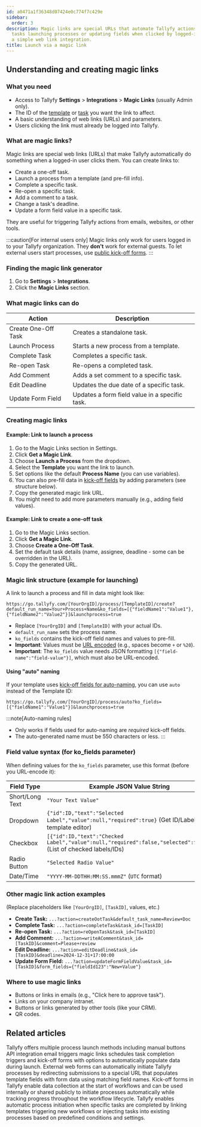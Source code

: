 ```yaml
---
id: a0471a1f36348d07424e0c774f7c429e
sidebar:
  order: 3
description: Magic links are special URLs that automate Tallyfy actions like creating
  tasks launching processes or updating fields when clicked by logged-in users through
  a simple web link integration.
title: Launch via a magic link
---
```


## Understanding and creating magic links

### What you need

*   Access to Tallyfy **Settings** > **Integrations** > **Magic Links** (usually Admin only).
*   The ID of the [template](/products/pro/documenting/templates/) or [task](/products/pro/tracking-and-tasks/tasks/) you want the link to affect.
*   A basic understanding of web links (URLs) and parameters.
*   Users clicking the link must already be logged into Tallyfy.

### What are magic links?

Magic links are special web links (URLs) that make Tallyfy automatically do something when a logged-in user clicks them. You can create links to:

*   Create a one-off task.
*   Launch a process from a template (and pre-fill info).
*   Complete a specific task.
*   Re-open a specific task.
*   Add a comment to a task.
*   Change a task's deadline.
*   Update a form field value in a specific task.

They are useful for triggering Tallyfy actions from emails, websites, or other tools.

:::caution[For internal users only]
Magic links only work for users logged in to your Tallyfy organization. They **don't** work for external guests. To let external users start processes, use [public kick-off forms](/products/pro/launching/triggers/kick-off-forms/).
:::

### Finding the magic link generator

1. Go to **Settings** > **Integrations**.
2. Click the **Magic Links** section.

### What magic links can do

| Action                      | Description                                      |
|-----------------------------|--------------------------------------------------|
| Create One-Off Task         | Creates a standalone task.                       |
| Launch Process              | Starts a new process from a template.            |
| Complete Task               | Completes a specific task.                       |
| Re-open Task                | Re-opens a completed task.                       |
| Add Comment                 | Adds a set comment to a specific task.         |
| Edit Deadline               | Updates the due date of a specific task.       |
| Update Form Field           | Updates a form field value in a specific task. |

### Creating magic links

#### Example: Link to launch a process

1. Go to the Magic Links section in Settings.
2. Click **Get a Magic Link**.
3. Choose **Launch a Process** from the dropdown.
4. Select the **Template** you want the link to launch.
5. Set options like the default **Process Name** (you can use variables).
6. You can also pre-fill data in [kick-off fields](/products/pro/launching/triggers/kick-off-forms/) by adding parameters (see structure below).
7. Copy the generated magic link URL.
8. You might need to add more parameters manually (e.g., adding field values).

#### Example: Link to create a one-off task

1. Go to the Magic Links section.
2. Click **Get a Magic Link**.
3. Choose **Create a One-Off Task**.
4. Set the default task details (name, assignee, deadline - some can be overridden in the URL).
5. Copy the generated URL.

### Magic link structure (example for launching)

A link to launch a process and fill in data might look like:

```text
https://go.tallyfy.com/[YourOrgID]/process/[TemplateID]/create?default_run_name=Your+Process+Name&ko_fields=[{"fieldName1":"Value1"},{"fieldName2":"Value2"}]&launchprocess=true
```

*   Replace `[YourOrgID]` and `[TemplateID]` with your actual IDs.
*   `default_run_name` sets the process name.
*   `ko_fields` contains the kick-off field names and values to pre-fill.
*   **Important**: Values must be [URL encoded](https://www.w3schools.com/tags/ref_urlencode.ASP) (e.g., spaces become `+` or `%20`).
*   **Important**: The `ko_fields` value needs JSON formatting `[{"field-name":"field-value"}]`, which must also be URL-encoded.

#### Using "auto" naming

If your template uses [kick-off fields for auto-naming](/products/pro/launching/triggers/kick-off-forms/#naming-the-triggered-process), you can use `auto` instead of the Template ID:

```text
https://go.tallyfy.com/[YourOrgID]/process/auto?ko_fields=[{"fieldName1":"Value1"}]&launchprocess=true
```

:::note[Auto-naming rules]
- Only works if fields used for auto-naming are *required* kick-off fields.
- The auto-generated name must be 550 characters or less.
:::

### Field value syntax (for ko_fields parameter)

When defining values for the `ko_fields` parameter, use this format (before you URL-encode it):

| Field Type        | Example JSON Value String                                                              |
|-------------------|----------------------------------------------------------------------------------------|
| Short/Long Text   | `"Your Text Value"`                                                                    |
| Dropdown          | `{"id":ID,"text":"Selected Label","value":null,"required":true}` (Get ID/Label from template editor) |
| Checkbox          | `[{"id":ID,"text":"Checked Label","value":null,"required":false,"selected":true}]` (List of checked labels/IDs) |
| Radio Button      | `"Selected Radio Value"`                                                               |
| Date/Time         | `"YYYY-MM-DDTHH:MM:SS.mmmZ"` (`UTC` format)                                            |

### Other magic link action examples

(Replace placeholders like `[YourOrgID]`, `[TaskID]`, values, etc.)

*   **Create Task:** `...?action=createOotTask&default_task_name=Review+Doc`
*   **Complete Task:** `...?action=completeTask&task_id=[TaskID]`
*   **Re-open Task:** `...?action=reOpenTask&task_id=[TaskID]`
*   **Add Comment:** `...?action=writeAComment&task_id=[TaskID]&comment=Please+review`
*   **Edit Deadline:** `...?action=editDeadline&task_id=[TaskID]&deadline=2024-12-31+17:00:00`
*   **Update Form Field:** `...?action=updateFormFieldValue&task_id=[TaskID]&form_fields={"fieldId123":"New+Value"}`

### Where to use magic links

- Buttons or links in emails (e.g., "Click here to approve task").
- Links on your company intranet.
- Buttons or links generated by other tools (like your CRM).
- QR codes.


## Related articles
<CardGrid>
<LinkTitleCard header="<b>Launching > Triggers</b>" href="/products/pro/launching/triggers/" > Tallyfy offers multiple process launch methods including manual buttons API integration email triggers magic links schedules task completion triggers and kick-off forms with options to automatically populate data during launch. </LinkTitleCard>
<LinkTitleCard header="<b>Launching > Launch a process from a web form</b>" href="/products/pro/launching/how-to-launch-a-tallyfy-process-from-a-webform/" > External web forms can automatically initiate Tallyfy processes by redirecting submissions to a special URL that populates template fields with form data using matching field names. </LinkTitleCard>
<LinkTitleCard header="<b>Triggers > Launch via a kick-off form</b>" href="/products/pro/launching/triggers/kick-off-forms/" > Kick-off forms in Tallyfy enable data collection at the start of workflows and can be used internally or shared publicly to initiate processes automatically while tracking progress throughout the workflow lifecycle. </LinkTitleCard>
<LinkTitleCard header="<b>Launching > Launch another process when a task is completed</b>" href="/products/pro/launching/launch-process-when-task-is-completed/" > Tallyfy enables automatic process initiation when specific tasks are completed by linking templates triggering new workflows or injecting tasks into existing processes based on predefined conditions and settings. </LinkTitleCard>
</CardGrid>